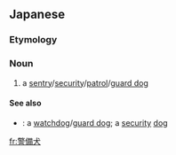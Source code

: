 {{wikipedia|Guard dog}}
==Japanese==
{{ja-kanjitab|けい|び|けん|yomi=o}}

===Etymology===
{{compound|警備|犬|lang=ja}}

===Noun===
{{ja-noun|けいびけん}}

# a [[sentry]]/[[security]]/[[patrol]]/[[guard dog]]

====See also====
* {{ja-r|番犬|ばんけん}}: a [[watchdog]]/[[guard dog]]; a [[security]] [[dog]]

[[fr:警備犬]]